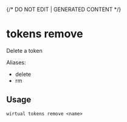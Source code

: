 {/* DO NOT EDIT | GENERATED CONTENT */}

# tokens remove

Delete a token

Aliases:

- delete
- rm

## Usage

```console
wirtual tokens remove <name>
```
